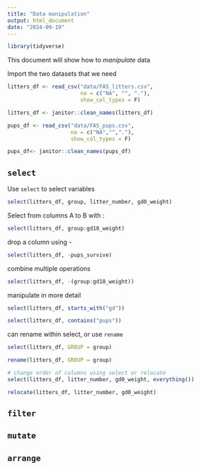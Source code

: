 ```yaml
---
title: "Data manipulation"
output: html_document
date: "2024-09-19"
---
```


```r
library(tidyverse)
```

This document will show how to *manipulate* data

Import the two datasets that we need
```r
litters_df <- read_csv("data/FAS_litters.csv",
                       na = c("NA", "", "."),
                       show_col_types = F) 

litters_df <- janitor::clean_names(litters_df)

pups_df <- read_csv("data/FAS_pups.csv",
                    na = c("NA","","."),
                    show_col_types = F)

pups_df<- janitor::clean_names(pups_df)
```


## `select`

Use `select` to select variables
```r
select(litters_df, group, litter_number, gd0_weight)
```
Select from columns A to B with :
```r
select(litters_df, group:gd18_weight)
```

drop a column using -
```r
select(litters_df, -pups_survive)
```

combine multiple operations
```r
select(litters_df, -(group:gd18_weight))
```

manipulate in more detail
```r
select(litters_df, starts_with("gd"))

select(litters_df, contains("pups"))
```

can rename within select, or use `rename`
```r
select(litters_df, GROUP = group)

rename(litters_df, GROUP = group)

# change order of columns using select or relocate
select(litters_df, litter_number, gd0_weight, everything())

relocate(litters_df, litter_number, gd0_weight)
```



## `filter`

##  `mutate`

## `arrange`
